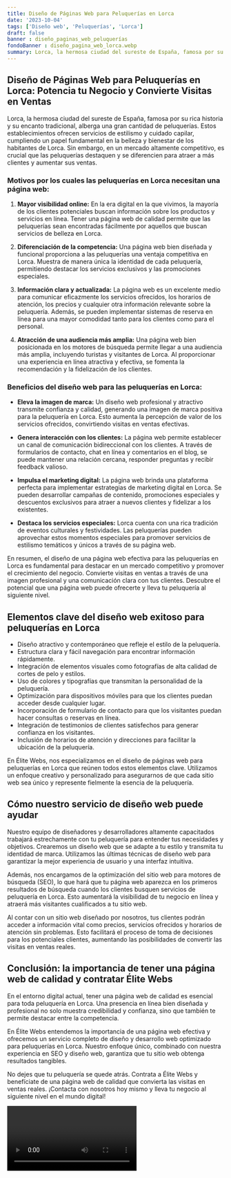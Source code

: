 ```yaml
---
title: Diseño de Páginas Web para Peluquerías en Lorca
date: '2023-10-04'
tags: ['Diseño web', 'Peluquerías', 'Lorca']
draft: false
banner : diseño_paginas_web_peluquerías
fondoBanner : diseño_pagina_web_lorca.webp
summary: Lorca, la hermosa ciudad del sureste de España, famosa por su rica historia y su encanto tradicional, alberga una gran cantidad de peluquerías. Estos establecimientos ofrecen servicios de estilismo y cuidado capilar, cumpliendo un papel fundamental en la belleza y bienestar de los habitantes de Lorca. Sin embargo, en un mercado altamente competitivo, es crucial que las peluquerías destaquen y se diferencien para atraer a más clientes y aumentar sus ventas.
---
```


## Diseño de Páginas Web para Peluquerías en Lorca: Potencia tu Negocio y Convierte Visitas en Ventas

Lorca, la hermosa ciudad del sureste de España, famosa por su rica historia y su encanto tradicional, alberga una gran cantidad de peluquerías. Estos establecimientos ofrecen servicios de estilismo y cuidado capilar, cumpliendo un papel fundamental en la belleza y bienestar de los habitantes de Lorca. Sin embargo, en un mercado altamente competitivo, es crucial que las peluquerías destaquen y se diferencien para atraer a más clientes y aumentar sus ventas.

### Motivos por los cuales las peluquerías en Lorca necesitan una página web:

1. **Mayor visibilidad online:** En la era digital en la que vivimos, la mayoría de los clientes potenciales buscan información sobre los productos y servicios en línea. Tener una página web de calidad permite que las peluquerías sean encontradas fácilmente por aquellos que buscan servicios de belleza en Lorca.

2. **Diferenciación de la competencia:** Una página web bien diseñada y funcional proporciona a las peluquerías una ventaja competitiva en Lorca. Muestra de manera única la identidad de cada peluquería, permitiendo destacar los servicios exclusivos y las promociones especiales.

3. **Información clara y actualizada:** La página web es un excelente medio para comunicar eficazmente los servicios ofrecidos, los horarios de atención, los precios y cualquier otra información relevante sobre la peluquería. Además, se pueden implementar sistemas de reserva en línea para una mayor comodidad tanto para los clientes como para el personal.

4. **Atracción de una audiencia más amplia:** Una página web bien posicionada en los motores de búsqueda permite llegar a una audiencia más amplia, incluyendo turistas y visitantes de Lorca. Al proporcionar una experiencia en línea atractiva y efectiva, se fomenta la recomendación y la fidelización de los clientes.

### Beneficios del diseño web para las peluquerías en Lorca:

- **Eleva la imagen de marca:** Un diseño web profesional y atractivo transmite confianza y calidad, generando una imagen de marca positiva para la peluquería en Lorca. Esto aumenta la percepción de valor de los servicios ofrecidos, convirtiendo visitas en ventas efectivas.

- **Genera interacción con los clientes:** La página web permite establecer un canal de comunicación bidireccional con los clientes. A través de formularios de contacto, chat en línea y comentarios en el blog, se puede mantener una relación cercana, responder preguntas y recibir feedback valioso.

- **Impulsa el marketing digital:** La página web brinda una plataforma perfecta para implementar estrategias de marketing digital en Lorca. Se pueden desarrollar campañas de contenido, promociones especiales y descuentos exclusivos para atraer a nuevos clientes y fidelizar a los existentes.

- **Destaca los servicios especiales:** Lorca cuenta con una rica tradición de eventos culturales y festividades. Las peluquerías pueden aprovechar estos momentos especiales para promover servicios de estilismo temáticos y únicos a través de su página web.

En resumen, el diseño de una página web efectiva para las peluquerías en Lorca es fundamental para destacar en un mercado competitivo y promover el crecimiento del negocio. Convierte visitas en ventas a través de una imagen profesional y una comunicación clara con tus clientes. Descubre el potencial que una página web puede ofrecerte y lleva tu peluquería al siguiente nivel.

<GifSeo />

<Cta />

## Elementos clave del diseño web exitoso para peluquerías en Lorca

- Diseño atractivo y contemporáneo que refleje el estilo de la peluquería.
- Estructura clara y fácil navegación para encontrar información rápidamente.
- Integración de elementos visuales como fotografías de alta calidad de cortes de pelo y estilos.
- Uso de colores y tipografías que transmitan la personalidad de la peluquería.
- Optimización para dispositivos móviles para que los clientes puedan acceder desde cualquier lugar.
- Incorporación de formulario de contacto para que los visitantes puedan hacer consultas o reservas en línea.
- Integración de testimonios de clientes satisfechos para generar confianza en los visitantes.
- Inclusión de horarios de atención y direcciones para facilitar la ubicación de la peluquería.

En Élite Webs, nos especializamos en el diseño de páginas web para peluquerías en Lorca que reúnen todos estos elementos clave. Utilizamos un enfoque creativo y personalizado para asegurarnos de que cada sitio web sea único y represente fielmente la esencia de la peluquería.

## Cómo nuestro servicio de diseño web puede ayudar

Nuestro equipo de diseñadores y desarrolladores altamente capacitados trabajará estrechamente con tu peluquería para entender tus necesidades y objetivos. Crearemos un diseño web que se adapte a tu estilo y transmita tu identidad de marca. Utilizamos las últimas técnicas de diseño web para garantizar la mejor experiencia de usuario y una interfaz intuitiva.

Además, nos encargamos de la optimización del sitio web para motores de búsqueda (SEO), lo que hará que tu página web aparezca en los primeros resultados de búsqueda cuando los clientes busquen servicios de peluquería en Lorca. Esto aumentará la visibilidad de tu negocio en línea y atraerá más visitantes cualificados a tu sitio web.

Al contar con un sitio web diseñado por nosotros, tus clientes podrán acceder a información vital como precios, servicios ofrecidos y horarios de atención sin problemas. Esto facilitará el proceso de toma de decisiones para los potenciales clientes, aumentando las posibilidades de convertir las visitas en ventas reales.

## Conclusión: la importancia de tener una página web de calidad y contratar Élite Webs

En el entorno digital actual, tener una página web de calidad es esencial para toda peluquería en Lorca. Una presencia en línea bien diseñada y profesional no solo muestra credibilidad y confianza, sino que también te permite destacar entre la competencia.

En Élite Webs entendemos la importancia de una página web efectiva y ofrecemos un servicio completo de diseño y desarrollo web optimizado para peluquerías en Lorca. Nuestro enfoque único, combinado con nuestra experiencia en SEO y diseño web, garantiza que tu sitio web obtenga resultados tangibles.

No dejes que tu peluquería se quede atrás. Contrata a Élite Webs y benefíciate de una página web de calidad que convierta las visitas en ventas reales. ¡Contacta con nosotros hoy mismo y lleva tu negocio al siguiente nivel en el mundo digital!

<Video />

<CtaBot job='Peluquerías' city='Lorca'/>

<Gmaps query='Lorca+españa+maps' />